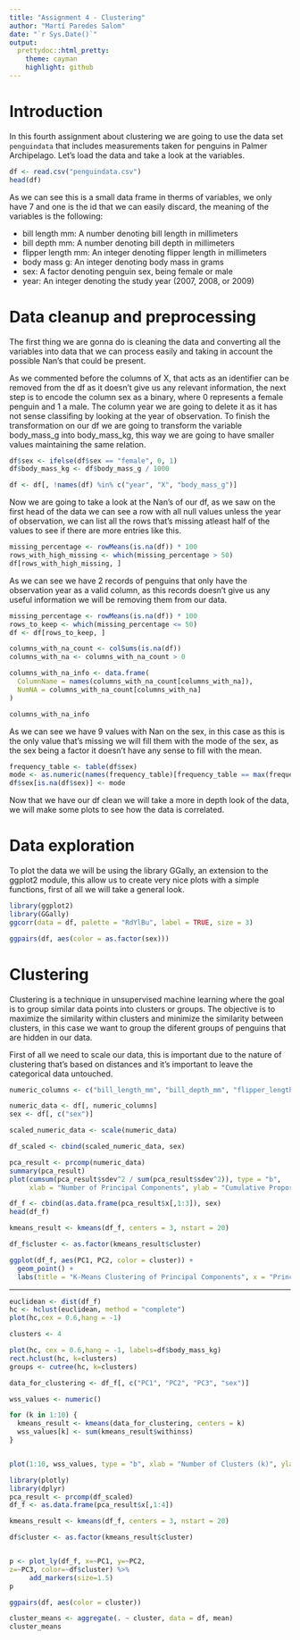 ---
title: "Assignment 4 - Clustering"
author: "Martí Paredes Salom"
date: "`r Sys.Date()`"
output:
  prettydoc::html_pretty:
    theme: cayman
    highlight: github
---

# Introduction

In this fourth assignment about clustering we are going to use the data set `penguindata` that includes measurements taken for penguins in Palmer Archipelago. Let's load the data and take a look at the variables.

```{r}
df <- read.csv("penguindata.csv")
head(df)
```

As we can see this is a small data frame in therms of variables, we only have 7 and one is the id that we can easily discard, the meaning of the variables is the following:

- bill length mm: A number denoting bill length in millimeters
- bill depth mm: A number denoting bill depth in millimeters
- flipper length mm: An integer denoting flipper length in millimeters
- body mass g: An integer denoting body mass in grams
- sex: A factor denoting penguin sex, being female or male
- year: An integer denoting the study year (2007, 2008, or 2009)

# Data cleanup and preprocessing

The first thing we are gonna do is cleaning the data and converting all the variables into data that we can process easily and taking in account the possible Nan's that could be present.

As we commented before the columns of X, that acts as an identifier can be removed from the df as it doesn't give us any relevant information, the next step is to encode the column sex as a binary, where 0 represents a female penguin and 1 a male. The column year we are going to delete it as it has not sense classifing by looking at the year of observation. To finish the transformation on our df we are going to transform the variable body_mass_g into body_mass_kg, this way we are going to have smaller values maintaining the same relation.

```{r}
df$sex <- ifelse(df$sex == "female", 0, 1)
df$body_mass_kg <- df$body_mass_g / 1000

df <- df[, !names(df) %in% c("year", "X", "body_mass_g")]
```

Now we are going to take a look at the Nan's of our df, as we saw on the first head of the data we can see a row with all null values unless the year of observation, we can list all the rows that's missing atleast half of the values to see if there are more entries like this. 

```{r}
missing_percentage <- rowMeans(is.na(df)) * 100
rows_with_high_missing <- which(missing_percentage > 50)
df[rows_with_high_missing, ]
```

As we can see we have 2 records of penguins that only have the observation year as a valid column, as this records doesn't give us any useful information we will be removing them from our data.

```{r}
missing_percentage <- rowMeans(is.na(df)) * 100
rows_to_keep <- which(missing_percentage <= 50)
df <- df[rows_to_keep, ]

columns_with_na_count <- colSums(is.na(df))
columns_with_na <- columns_with_na_count > 0

columns_with_na_info <- data.frame(
  ColumnName = names(columns_with_na_count[columns_with_na]),
  NumNA = columns_with_na_count[columns_with_na]
)

columns_with_na_info
```

As we can see we have 9 values with Nan on the sex, in this case as this is the only value that's missing we will fill them with the mode of the sex, as the sex being a factor it doesn't have any sense to fill with the mean.

```{r}
frequency_table <- table(df$sex)
mode <- as.numeric(names(frequency_table)[frequency_table == max(frequency_table)])
df$sex[is.na(df$sex)] <- mode
```

Now that we have our df clean we will take a more in depth look of the data, we will make some plots to see how the data is correlated.

# Data exploration

To plot the data we will be using the library GGally, an extension to the ggplot2 module, this allow us to create very nice plots with a simple functions, first of all we will take a general look.

```{r}
library(ggplot2)
library(GGally)
ggcorr(data = df, palette = "RdYlBu", label = TRUE, size = 3)
```

```{r}
ggpairs(df, aes(color = as.factor(sex)))
```

# Clustering

Clustering is a technique in unsupervised machine learning where the goal is to group similar data points into clusters or groups. The objective is to maximize the similarity within clusters and minimize the similarity between clusters, in this case we want to group the diferent groups of penguins that are hidden in our data.

First of all we need to scale our data, this is important due to the nature of clustering that's based on distances and it's important to leave the categorical data untouched.

```{r}
numeric_columns <- c("bill_length_mm", "bill_depth_mm", "flipper_length_mm", "body_mass_kg")

numeric_data <- df[, numeric_columns]
sex <- df[, c("sex")]

scaled_numeric_data <- scale(numeric_data)

df_scaled <- cbind(scaled_numeric_data, sex)
```

```{r}
pca_result <- prcomp(numeric_data)
summary(pca_result)
plot(cumsum(pca_result$sdev^2 / sum(pca_result$sdev^2)), type = "b", 
     xlab = "Number of Principal Components", ylab = "Cumulative Proportion of Variance Explained")

```

```{r}
df_f <- cbind(as.data.frame(pca_result$x[,1:3]), sex)
head(df_f)
```


```{r}
kmeans_result <- kmeans(df_f, centers = 3, nstart = 20)

df_f$cluster <- as.factor(kmeans_result$cluster)

ggplot(df_f, aes(PC1, PC2, color = cluster)) +
  geom_point() +
  labs(title = "K-Means Clustering of Principal Components", x = "Principal Component 1", y = "Principal Component 2", color = "Cluster", shape = "Sex")

```

---

```{r}
euclidean <- dist(df_f)
hc <- hclust(euclidean, method = "complete")
plot(hc,cex = 0.6,hang = -1)
```

```{r}
clusters <- 4

plot(hc, cex = 0.6,hang = -1, labels=df$body_mass_kg) 
rect.hclust(hc, k=clusters)
groups <- cutree(hc, k=clusters)
```
```{r}
data_for_clustering <- df_f[, c("PC1", "PC2", "PC3", "sex")]

wss_values <- numeric()

for (k in 1:10) {
  kmeans_result <- kmeans(data_for_clustering, centers = k)
  wss_values[k] <- sum(kmeans_result$withinss)
}


plot(1:10, wss_values, type = "b", xlab = "Number of Clusters (k)", ylab = "Within-Cluster-Sum of Squared Errors (WSS)")
```

```{r}
library(plotly)
library(dplyr)
pca_result <- prcomp(df_scaled)
df_f <- as.data.frame(pca_result$x[,1:4])

kmeans_result <- kmeans(df_f, centers = 3, nstart = 20)

df$cluster <- as.factor(kmeans_result$cluster)


p <- plot_ly(df_f, x=~PC1, y=~PC2, 
z=~PC3, color=~df$cluster) %>%
     add_markers(size=1.5)
p
```

```{r}
ggpairs(df, aes(color = cluster))
```

```{r}
cluster_means <- aggregate(. ~ cluster, data = df, mean)
cluster_means
```


